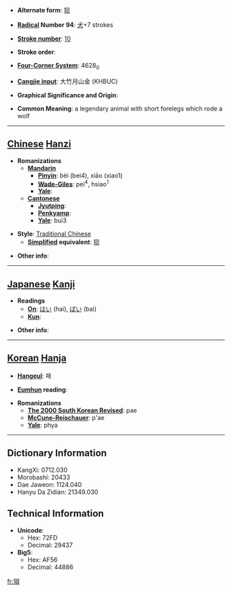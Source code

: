 * '''Alternate form''': [[狈]]

* '''[[Wiktionary:Chinese radical index| Radical]] Number 94''': [[Wiktionary:Chinese radical index 犬|犬]]+7 strokes

* '''[[Wiktionary:Chinese total strokes index|Stroke number]]''': [[Wiktionary:Chinese total strokes index 10|10]]

* '''Stroke order''': 

* '''[[Wiktionary:Chinese four corner index|Four-Corner System]]''': 4628<sub>0</sub>

* '''[[Wiktionary:Chinese Cangjie index|Cangjie input]]''': 大竹月山金 (KHBUC)

* '''Graphical Significance and Origin''': 

* '''Common Meaning''': a legendary animal with short forelegs which rode a wolf

----

== [[Chinese]] [[Hanzi]] ==

* '''Romanizations'''
** '''[[Mandarin]]'''
*** '''[[Pinyin]]''': bèi (bei4), xiāo (xiao1)
*** '''[[Wade-Giles]]''': pei<sup>4</sup>, hsiao<sup>1</sup>
*** '''[[Yale]]''': 
** '''[[Cantonese]]'''
*** '''[[Jyutping]]''':
*** '''[[Penkyamp]]''': 
*** '''[[Yale]]''': bui3

* '''Style''': [[Traditional Chinese]] 
** '''[[Simplified Chinese|Simplified]] equivalent''': [[狈]]

* '''Other info''': 

----

== [[Japanese]] [[Kanji]] ==

* '''Readings'''
** '''[[On]]''': [[はい]] (hai), [[ばい]] (bai)
** '''[[Kun]]''': 

* '''Other info''':  

----

== [[Korean]] [[Hanja]] ==

* '''[[Hangeul]]''': 패

* '''[[Eumhun]] reading''': 

* '''Romanizations'''
** '''[[The 2000 South Korean Revised Romanization|The 2000 South Korean Revised]]''': pae
** '''[[McCune-Reischauer]]''': p'ae
** '''[[Yale]]''': phya

----

== Dictionary Information ==

* KangXi: 0712.030
* Morobashi: 20433
* Dae Jaweon: 1124.040
* Hanyu Da Zidian: 21349.030

== Technical Information ==

* '''Unicode''':
** Hex: 72FD
** Decimal: 29437
* '''Big5''':
** Hex: AF56
** Decimal: 44886

[[fr:狽]]